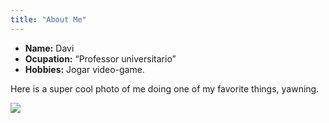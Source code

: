 ```yaml
---
title: "About Me"
---
```


- __Name:__ Davi 
- __Ocupation:__ "Professor universitario"
- __Hobbies:__ Jogar video-game.  

Here is a super cool photo of me doing one of my favorite things, yawning. 

![](Foto_davi.jpg)